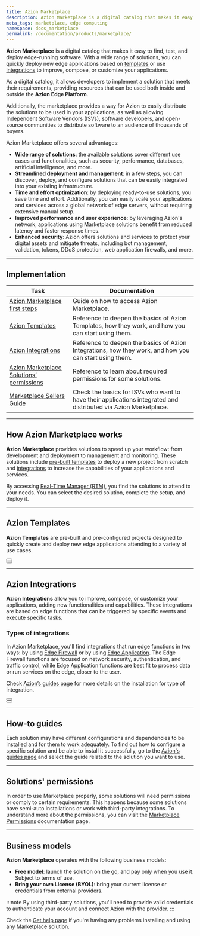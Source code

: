 ```yaml
---
title: Azion Marketplace
description: Azion Marketplace is a digital catalog that makes it easy to find, test, and deploy edge-running software that runs anywhere.
meta_tags: marketplace, edge computing
namespace: docs_marketplace
permalink: /documentation/products/marketplace/
---
```



**Azion Marketplace** is a digital catalog that makes it easy to find, test, and deploy edge-running software. With a wide range of solutions, you can quickly deploy new edge applications based on [templates](#azion-templates) or use [integrations](#azion-integrations) to improve, compose, or customize your applications.

As a digital catalog, it allows developers to implement a solution that meets their requirements, providing resources that can be used both inside and outside the **Azion Edge Platform**.

Additionally, the marketplace provides a way for Azion to easily distribute the solutions to be used in your applications, as well as allowing Independent Software Vendors (ISVs), software developers, and open-source communities to distribute software to an audience of thousands of buyers.

Azion Marketplace offers several advantages:

- **Wide range of solutions**: the available solutions cover different use cases and functionalities, such as security, performance, databases, artificial intelligence, and more.
- **Streamlined deployment and management**: in a few steps, you can discover, deploy, and configure solutions that can be easily integrated into your existing infrastructure.
- **Time and effort optimization**: by deploying ready-to-use solutions, you save time and effort. Additionally, you can easily scale your applications and services across a global network of edge servers, without requiring extensive manual setup.
- **Improved performance and user experience**: by leveraging Azion's network, applications using Marketplace solutions benefit from reduced latency and faster response times.
- **Enhanced security**: Azion offers solutions and services to protect your digital assets and mitigate threats, including bot management, validation, tokens, DDoS protection, web application firewalls, and more.

---

## Implementation

| Task | Documentation |
|---|---|
| [Azion Marketplace first steps](/en/documentation/products/marketplace/first-steps/) | Guide on how to access Azion Marketplace. |
| [Azion Templates](/en/documentation/products/marketplace/templates/)  | Reference to deepen the basics of Azion Templates, how they work, and how you can start using them. |
| [Azion Integrations](/en/documentation/products/marketplace/integrations/) | Reference to deepen the basics of Azion Integrations, how they work, and how you can start using them. |
| [Azion Marketplace Solutions’ permissions](/en/documentation/products/guides/permissions-mktp/) | Reference to learn about required permissions for some solutions. |
| [Marketplace Sellers Guide](/en/documentation/products/marketplace/marketplace-seller-guide/) | Check the basics for ISVs who want to have their applications integrated and distributed via Azion Marketplace.  |

---

## How Azion Marketplace works

**Azion Marketplace** provides solutions to speed up your workflow: from development and deployment to management and monitoring. These solutions include [pre-built templates](#azion-templates) to deploy a new project from scratch and [integrations](#azion-integrations) to increase the capabilities of your applications and services.

By accessing [Real-Time Manager (RTM)](https://manager.azion.com/), you find the solutions to attend to your needs. You can select the desired solution, complete the setup, and deploy it.

---

## Azion Templates

**Azion Templates** are pre-built and pre-configured projects designed to quickly create and deploy new edge applications attending to a variety of use cases. 

<Button href="/en/documentation/products/marketplace/templates/" text="go to templates reference" variant="secondary"> 

</Button>
<br />
<Button href="/en/documentation/products/start-with-a-template/" text="go to start with a template guide" variant="secondary"> 

</Button>

---

## Azion Integrations

**Azion Integrations** allow you to improve, compose, or customize your applications, adding new functionalities and capabilities. These integrations are based on edge functions that can be triggered by specific events and execute specific tasks.

### Types of integrations

In Azion Marketplace, you'll find integrations that run edge functions in two ways: by using [Edge Firewall](#edge-firewall-functions) or by using [Edge Application](#edge-application-functions). The Edge Firewall functions are focused on network security, authentication, and traffic control, while Edge Application functions are best fit to process data or run services on the edge, closer to the user.

Check [Azion’s guides page](/en/documentation/products/guides/#marketplace) for more details on the installation for type of integration.

<Button href="/en/documentation/products/marketplace/integrations/" text="go to integrations reference" variant="secondary"> 

</Button>
<br />
<Button href="/en/documentation/products/marketplace/install-an-integration/" text="go to install an integration guide" variant="secondary"> 

</Button>

---

## How-to guides

Each solution may have different configurations and dependencies to be installed and for them to work adequately. To find out how to configure a specific solution and be able to install it successfully, go to the [Azion's guides page](/en/documentation/products/guides/) and select the guide related to the solution you want to use.

---

## Solutions' permissions

In order to use Marketplace properly, some solutions will need permissions or comply to certain requirements. This happens because some solutions have semi-auto installations or work with third-party integrations. To understand more about the permissions, you can visit the [Marketplace Permissions](/en/documentation/products/guides/permissions-mktp/) documentation page. 

---

## Business models

**Azion Marketplace** operates with the following business models:

- **Free model**: launch the solution on the go, and pay only when you use it. Subject to terms of use.
- **Bring your own License (BYOL)**: bring your current license or credentials from external providers.

:::note
By using third-party solutions, you'll need to provide valid credentials to authenticate your account and connect Azion with the provider.
:::

Check the [Get help page](/en/documentation/products/get-help/) if you're having any problems installing and using any Marketplace solution.
